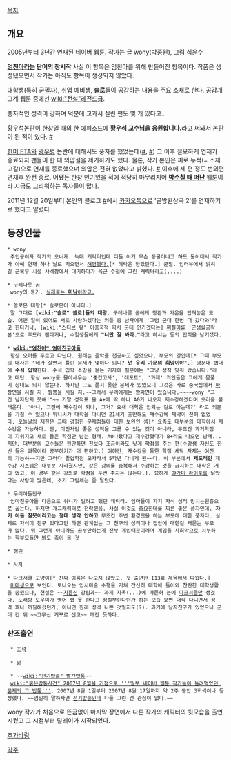 [[목차]]
== 개요 ==
2005년부터 3년간 연재된 [[네이버 웹툰]].
작가는 글 wony(박종원), 그림 심윤수

'''[[엄친아]]라는 단어의 창시작'''
사실 이 항목은 엄친아를 위해 만들어진 항목이다. 작품은 생성됐으면서 작가는 아직도 항목이 생성되지 않았다.

대학생(특히 군필자), 취업 예비생, '''솔로'''들이 공감하는 내용을 주요 소재로 한다. 공감개그계 웹툰 중에선 [[wiki:"전설"레전드]]급.

풍자적인 성격이 강하며 덕분에 교과서 실린 편도 몇 개 있다고..

[[황우석]]논란이 한창일 때의 한 에피소드에 '''황우석 교수님을 응원합니다.'''라고 써놔서 논란이 된 적이 있다. [http://comic.naver.com/webtoon/detail.nhn?titleId=15441&no=19&weekday=sun #]

[[한미 FTA]]와 [[광우병]] 논란에 대해서도 풍자를 했었는데([http://comic.naver.com/webtoon/detail.nhn?titleId=15441&no=343&weekday=sun #], [http://comic.naver.com/webtoon/detail.nhn?titleId=15441&no=346&weekday=sun #]) 그 이후 절묘하게 연재가 종료되자 팬들이 한 때 외압설을 제기하기도 했다. 물론, 작가 본인은 피로 누적(= 소재 고갈)으로 연재를 종료했으며 외압은 전혀 없었다고 밝혔다. [http://comic.naver.com/webtoon/detail.nhn?titleId=15441&no=348&weekday=sun #] 이후에 세 편 정도 번외편 연재후 완전 종료. 어쨌든 한창 인기있을 적에 적당히 마무리지어 '''[[박수칠 때 떠나라|박수칠 때 떠난]]''' 웹툰이라 지금도 그리워하는 독자들이 많다. 


2011년 12월 20일부터 본인의 블로그 [http://blog.naver.com/wony816/ #]에서 [[카카오톡]]으로 '골방환상곡 2'를 연재하기로 했다고 알렸다.

== 등장인물 ==
 * wony
  주인공이자 작가의 오너캐. 늑대 캐릭터인데 다들 이거 무슨 동물이냐고 하도 물어대서 작가가 아예 연재 하나 날로 먹으면서 [http://comic.naver.com/webtoon/detail.nhn?titleId=15441&no=86&weekday= 해명했다.][* 허락은 받았단다.] 군필. 인터뷰에서 밝히길 군복무 시절 사격장에서 대기하다가 육군 수첩에 그린 캐릭터라고(....)

 * 구레나룻 곰
  wony의 동기. [http://comic.naver.com/webtoon/detail.nhn?titleId=15441&no=112&weekday= 실제로는 '''미남'''이라고.]

 * 쏠로몬 대왕[* 솔로몬이 아니다.]
  말 그대로 '''[wiki:"솔로" 쏠로]들의 대왕'''. 구레나룻 곰에게 왕관과 가운을 입혀놓은 모습. 어떤 일이 있어도 서로 사랑하겠다는 커플 중 남자에게 '그럼 군대 한번 더 갔다와'라고 한다거나, [wiki:"스티브 유" 이중국적 따서 군대 안가겠다는] [[찌질이]]를 '군생활공략본'으로 후드려 팬다거나, 수험생들에게 '''"너만 잘 봐라."'''라고 하시는 등의 업적을 남기셨다.

 * '''[[wiki:"엄친아" 엄마친구아들]]'''
  항상 오러를 두르고 다닌다. 원래는 음악을 전공하고 싶었으나, 부모의 강압에[* 그때 부모의 대사는 "네가 살면서 틀린 문제가 몇이나 되니? '''넌 우리 가문의 희망이야'''".] 명문대 법대에 '''수석 입학'''한다. 수석 입학 소감을 묻는 기자에 질문에는 "그냥 성적 맞춰 왔습니다."라고 대답. 항상 wony를 몰아세우는 '중간고사', '레포트', '과제' 괴인들은 그에게 몸풀기 상대도 되지 않는다. 하지만 그도 풀지 못한 문제가 있었으니 그것은 바로 중국집에서 [[짜장면]]을 시킬 지, [[짬뽕]]을 시킬 지.~~그래서 우리에게는 [[짬짜면]]이 있습니다.~~~~wony "그건 남자답지 못해!"~~ 기말 성적표 올 A+에 딱 하나 A0가 나오자 재수강하겠다며 오러를 불태운다. '아니, 그전에 재수강이 되냐, 그거? 요새 대학은 안되는 걸로 아는데?' 라고 의문을 가질 수 있으나 워니씨가 대학을 다니던 21세기 초만해도 재수강에 제약이 전혀 없었다. 오늘날의 제한은 그때 경험한 문제점들에 대한 보완인 셈[* 요즘도 대부분의 대학에서 재수강은 가능하다. 단, 이전처럼 좋은 성적을 고를 수 있는 것이 아니라, 무조건 과거학점이 지워지고 새로 들은 학점만 남는 형태. A0나왔다고 재수강했다가 B+라도 나오면 낭패...지만, 대부분의 교수들은 웬만하면 전보다 조금이라도 낫게 학점을 주는 편(수강생 자신도 한번 들은 과목이라 공부하기가 더 편하고.) 여하간, 재수강을 통한 학점 세탁 자체는 여전히 가능하~~지만 그러다 졸업학점 모자라서 5학년 다니게 된~~다. 이 부분에서 '''제도적인''' 재수강 시스템은 대부분 사라졌지만, 같은 강의를 중복해서 수강하는 것을 금지하는 대학은 거의 없고, 이 경우 같은 강의로 학점을 두번 주지는 않는다.]. 묘하게 [[야가미 라이토]]를 닮았다는 사람이 많은데, 초기 그림체는 좀 달랐다.

 * 우리아들친구
  엄마친구아들 다음으로 워니가 밀려고 했던 캐릭터. 엄마들이 자기 자식 성적 망치는원흉으로 꼽는다. 하지만 개그캐릭터로 전락했음. 사실 이것도 중요한데를 찌른 좋은 풍자인데. '''자기 아들 잘못이라고는 절대 생각 안하고''' 무조건 주변 환경탓을 하는 부모에 대한 풍자다. 실제로 자식이 친구 있다고만 하면 관계없는 그 친구의 성적이나 집안에 대한걸 캐묻는 부모가 많다. 뭐 그런게 아니라도 공부안하는게 전부 게임때문이라며 게임을 사회악으로 치부하는 학부모들만 봐도 촉이 올 것

 * 펭귄

 * 사자

 * 다크서클 고양이[* 진짜 이름은 나오지 않았고, 첫 출연한 113화 제목에서 따왔다.] 
  [[미대]]생으로 보인다. 토나오는 입시미술 수행을 거쳐 간신히 대학에 들어와 찬란한 대학생활을 꿈꿨으나, 현실은 ~~[[지름신]] 강림과~~ 과제 지옥(...)에 파묻혀 눈에 [[다크서클]]만 생겼다. 노래방 도우미가 영어 랩 못 한다고 성질부린다던가 하는 모습 보면 대학 다니면서 성격 꽤나 까칠해졌던가, 아니면 원래 성격 나쁜 것일지도(?). 과거에 남자친구가 있었으나 군대 간 뒤 ~~고무신 거꾸로 신고~~ 깨진 듯하다.
=== 찬조출연 ===
  * [[조석]]

  * [[낢]]

  * ~~[[wiki:"전기밥솥" 빨간밥통]]~~ 
  [[wiki:"붉은밥통사건" 2007년 8월을 기점으로 '''일부 네이버 웹툰 작가들이 돌려먹었던 문제의 그 밥통''']]. 2007년 8월 1일부터 2007년 8월 17일까지 약 2주 동안 3회씩이나 등장했다. ~~엄밀히 말하자면 [[전기밥솥]]인데 다들 그런 건 관심이 없다.~~
wony 작가가 처음으로 뜬금없이 마지막 장면에서 다른 작가의 캐릭터의 뒷모습을 출연시켰고 그 시점부터 릴레이가 시작되었다.

[[추가바람]]

[[각주]]
